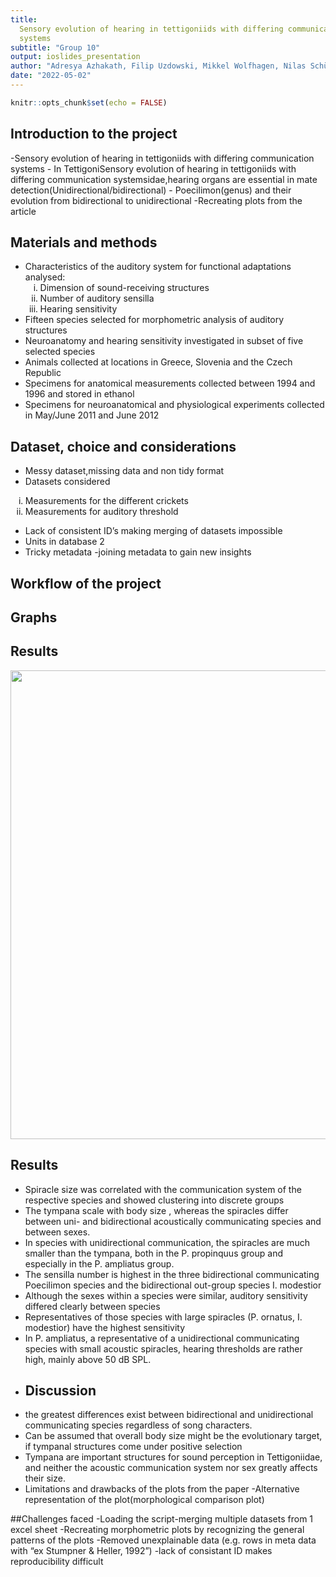 ```yaml
---
title:
  Sensory evolution of hearing in tettigoniids with differing communication
  systems
subtitle: "Group 10"
output: ioslides_presentation
author: "Adresya Azhakath, Filip Uzdowski, Mikkel Wolfhagen, Nilas Schüsler"
date: "2022-05-02"
---
```


```r
knitr::opts_chunk$set(echo = FALSE)
```

## Introduction to the project
-Sensory evolution of hearing in tettigoniids with differing
communication systems
- In TettigoniSensory evolution of hearing in tettigoniids with differing
communication systemsidae,hearing organs are essential in mate detection(Unidirectional/bidirectional)
- Poecilimon(genus) and their evolution from bidirectional to unidirectional
-Recreating plots from the article

## Materials and methods
- Characteristics of the auditory system for functional adaptations analysed:
  (i) Dimension of sound-receiving structures
  (ii) Number of auditory sensilla
  (iii) Hearing sensitivity
- Fifteen species selected for morphometric analysis of auditory structures
- Neuroanatomy and hearing sensitivity investigated in subset of five selected species
- Animals collected at locations in Greece, Slovenia and the Czech Republic 
- Specimens for anatomical measurements collected between 1994 and 1996 and stored in ethanol
- Specimens for neuroanatomical and physiological experiments collected in May/June 2011 and June 2012

## {data-background=graph.jpeg data-background-size=center}

## Dataset, choice and considerations
- Messy dataset,missing data and non tidy format
- Datasets considered
 (i) Measurements for the different crickets
 (ii) Measurements for auditory threshold
- Lack of consistent ID's making merging of datasets impossible
- Units in database 2
- Tricky metadata
-joining metadata to gain new insights


## Workflow of the project

## Graphs

## Results
<center>
![](../results/04_spiracle_length_vs_hind_femur_length_plot.svg){width=750px}
</center>

## Results
- Spiracle size was correlated with the communication system of the respective species and showed clustering into discrete groups
- The tympana scale with body size , whereas the spiracles differ between uni- and bidirectional acoustically communicating species and between sexes.
- In species with unidirectional communication, the spiracles are much smaller than the
tympana, both in the P. propinquus group and especially in the P. ampliatus group.
- The sensilla number is highest in the three
bidirectional communicating Poecilimon species and the bidirectional out-group species I. modestior
- Although the sexes within a
species were similar, auditory sensitivity differed clearly
between species
-  Representatives of those species with large spiracles (P. ornatus, I. modestior) have
the highest sensitivity
- In P. ampliatus, a representative of a
unidirectional communicating species with small acoustic spiracles, hearing thresholds are rather high, mainly
above 50 dB SPL.
-
## Discussion
- the greatest differences exist between bidirectional and unidirectional communicating species regardless of song characters.
-  Can be assumed that overall body size might be the evolutionary target, if tympanal structures come under positive selection
- Tympana are important structures for sound perception in Tettigoniidae, and neither the acoustic communication system nor sex greatly affects their size.
- Limitations and drawbacks of the plots from the paper
-Alternative representation of the plot(morphological comparison plot)

##Challenges faced
-Loading the script-merging multiple datasets from 1 excel sheet
-Recreating morphometric plots by recognizing the general patterns of the plots
-Removed unexplainable data (e.g. rows in meta data with "ex Stumpner & Heller, 1992")
-lack of consistant ID makes reproducibility difficult